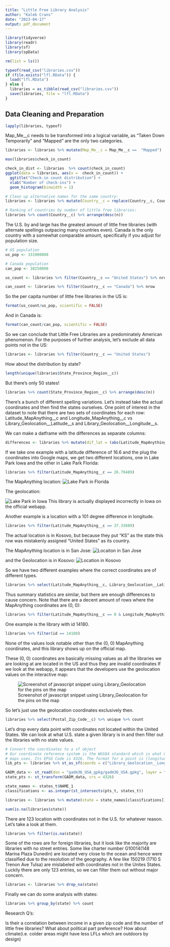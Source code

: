 ```yaml
---
title: "Little Free Library Analysis"
author: "Kaleb Crans"
date: "2023-04-17"
output: pdf_document
---
```



```r
library(tidyverse)
library(readr)
library(sf)
library(spData)

rm(list = ls())
```

```r
typeof(read_csv("libraries.csv"))
if (file.exists("lfl.RData")) {
  load("lfl.RData")
} else {
  libraries = as_tibble(read_csv("libraries.csv"))
  save(libraries, file = "lfl.RData")
}
```

## Data Cleaning and Preparation

```r
lapply(libraries, typeof)
```

Map_Me__c needs to be transformed into a logical variable, as "Taken Down Temporarily" and "Mapped" are the only two categories.

```r
libraries <- libraries %>% mutate(Map_Me__c = Map_Me__c ==  "Mapped")
```



```r
max(libraries$check_in_count)
```

```r
check_in_dist <- libraries  %>% count(check_in_count)
ggplot(data = libraries, aes(x =  check_in_count)) +
  ggtitle("Check-in count distribution") +
  xlab("Number of check-ins") +
  geom_histogram(binwidth = 1)
```


```r
# Clean up alternative names for the same country:
libraries <- libraries %>% mutate(Country__c = replace(Country__c, Country__c %in% c("USA", "US", "U.S.", "us", "Us"), "United States"))  %>% mutate(Country__c = replace(Country__c, Country__c == "canada", "Canada"))

# Ranking of countries by number of little free libraries:
libraries %>% count(Country__c) %>% arrange(desc(n))
```

The U.S. by and large has the greatest amount of little free libraries (with alternate spellings outpacing many countries even). Canada is the only country with a somewhat comparable amount, specifically if you adjust for population size.


```r
# US population
us_pop <- 331900000

# Canada population
can_pop <- 38250000

us_count <- libraries %>% filter(Country__c == "United States") %>% nrow

can_count <- libraries %>% filter(Country__c == "Canada") %>% nrow
```

So the per capita number of little free libraries in the US is:
```r
format(us_count/us_pop, scientific = FALSE)
```
And in Canada is:
```r
format(can_count/can_pop, scientific = FALSE)
```

So we can conclude that Little Free Libraries are a predominately American phenomenon. For the purposes of further analysis, let's exclude all data points not in the US:

```r
libraries <- libraries %>% filter(Country__c == "United States")
```

How about the distribution by state?

```r
length(unique(libraries$State_Province_Region__c))
```
But there's only 50 states!
```r
libraries %>% count(State_Province_Region__c) %>% arrange(desc(n))
```

There's a bunch of different spelling variations. Let's instead take the actual coordinates and then find the states ourselves. One point of interest in the dataset to note that there are two sets of coordinates for each row: Latitude_MapAnything__c and Longitude_MapAnything__c vs Library_Geolocation__Latitude__s and Library_Geolocation__Longitude__s.

We can make a datframe with the differences as separate columns:

```r
differences <- libraries %>% mutate(dif_lat = (abs(Latitude_MapAnything__c) - abs(Library_Geolocation__Latitude__s)), dif_long = abs(Longitude_MapAnything__c) - abs(Library_Geolocation__Longitude__s)) %>% select(dif_lat, dif_long, Latitude_MapAnything__c, Library_Geolocation__Latitude__s, Longitude_MapAnything__c, Library_Geolocation__Longitude__s)
```

If we take one example with a latitude difference of 16.6 and the plug the coordinates into Google maps, we get two different locations, one in Lake Park Iowa and the other in Lake Park Florida:
```r
libraries %>% filter(Latitude_MapAnything__c == 26.79489)
```
The MapAnything location:
![Lake Park in Florida](lake_florida.png)

The geolocation:

![Lake Park in Iowa](lake_iowa.png)
This library is actually displayed incorrectly in Iowa on the official webapp.

Another example is a location with a 101 degree difference in longitude. 

```r
libraries %>% filter(Latitude_MapAnything__c == 37.33889)
```
The actual location is in Kosovo, but because they put "KS" as the state this row was mistakenly assigned "United States" as its country. 

The MapAnything location is in San Jose:
![Locaiton in San Jose](sanjose.png)

and the Geolocation is in Kosovo:
![Location in Kosovo](kosovo.png)

So we have two different examples where the correct coordinates are of different types. 


```r
libraries %>% select(Latitude_MapAnything__c, Library_Geolocation__Latitude__s, Longitude_MapAnything__c, Library_Geolocation__Longitude__s) %>% summary()
```
Thus summary statistics are similar, but there are enough differences to cause concern. Note that there are a decent amount of rows where the MapAnything coordinates are (0, 0):

```r
libraries %>% filter(Latitude_MapAnything__c == 0 & Longitude_MapAnything__c == 0) %>% count()
```
One example is the library with id 14180.
```r
libraries %>% filter(id == 14180)
```
None of the values look notable other than the (0, 0) MapAnything coordinates, and this library shows up on the official map.

These (0, 0) coordinates are basically missing values as all the libraries we are looking at are located in the US and thus they are invalid coordinates If we look at the webapp, it appears that the developers use the geolocation values on the interactive map:

![Screenshot of javascript snippet using Library_Geolocation for the pins on the map](latandlong.png)

So let's just use the geolocation coordinates exclusively then.

```r
libraries %>% select(Postal_Zip_Code__c) %>% unique %>% count
```


Let's drop every data point with coordinates not located within the United States.
We can look at what U.S. state a given library is in and then filter out the libraries
with no state values.

```r
# Convert the coordinates to a sf object
# Our coordinate reference system is the WGS84 standard which is what Google
# maps uses. Its EPSG Code is 4326. The format for a point is (longitude, latitude).
lib_pts <- libraries %>% st_as_sf(coords = c("Library_Geolocation__Longitude__s", "Library_Geolocation__Latitude__s"), crs = st_crs(4326))

GADM_data <- st_read(dsn = "gadm36_USA_gpkg/gadm36_USA.gpkg", layer = "gadm36_USA_1")
state_pts <- st_transform(GADM_data, crs = 4326)

state_names <- states_t$NAME_1
classifications <- as.integer(st_intersects(pts_t, states_t))

libraries <- libraries %>% mutate(state = state_names[classifications])

sum(is.na(libraries$state))
```
There are 123 location with coordinates not in the U.S. for whatever reason.
Let's take a look at them.

```r
libraries %>% filter(is.na(state))
```

Some of the rows are for foreign libraries, but it look like the majority are libraries with no street entries. Some like charter number G10014(148 Marina Plaza	Dunedin) are located very close to the ocean and hence were classified due to the resolution of the geography. A few like 150219 (1710 S Trenon Ave Tulsa) are mislabeled with coordinates not in the Unites States. Luckily there are only 123 entries, so we can filter them out without major concern.

```r
libraries <- libraries %>% drop_na(state)
```

Finally we can do some analysis with states:

```r
libraries %>% group_by(state) %>% count
```
Research Q's:

Is their a correlation between income in a given zip code and the number of little free libraries?
What about political part preference?
How about climate(i.e. colder areas might have less LFLs which are outdoors by design)




